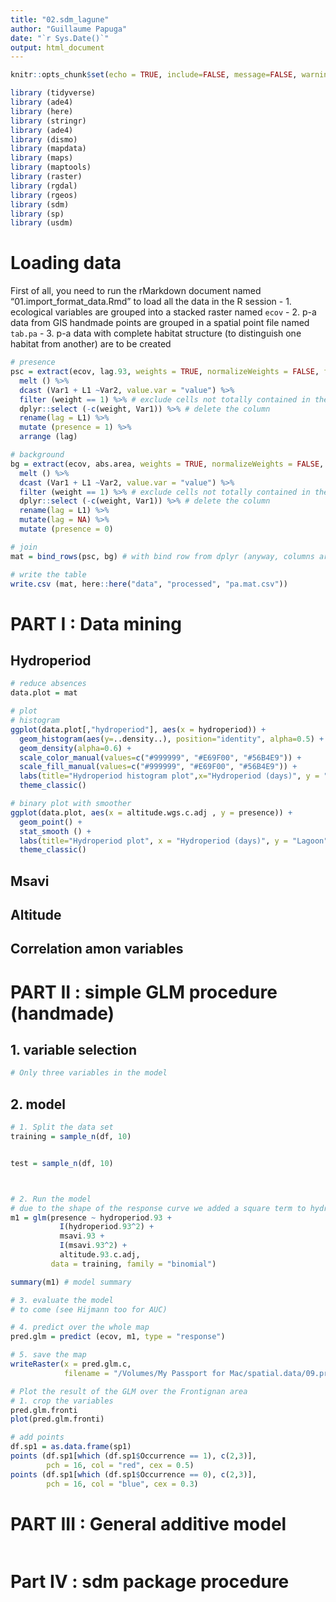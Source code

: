 ```yaml
---
title: "02.sdm_lagune"
author: "Guillaume Papuga"
date: "`r Sys.Date()`"
output: html_document
---
```


```r
knitr::opts_chunk$set(echo = TRUE, include=FALSE, message=FALSE, warning=FALSE)
```

```r
library (tidyverse)
library (ade4)
library (here)
library (stringr)
library (ade4)
library (dismo)
library (mapdata)
library (maps)
library (maptools)
library (raster)
library (rgdal)
library (rgeos)
library (sdm)
library (sp)
library (usdm) 
```

# Loading data
First of all, you need to run the rMarkdown document named "01.import_format_data.Rmd" to load all the data in the R session
- 1. ecological variables are grouped into a stacked raster named `ecov`
- 2. p-a data from GIS handmade points are grouped in a spatial point file named `tab.pa`
- 3. p-a data with complete habitat structure (to distinguish one habitat from another) are to be created


```r
# presence
psc = extract(ecov, lag.93, weights = TRUE, normalizeWeights = FALSE, factors = TRUE) %>%
  melt () %>%
  dcast (Var1 + L1 ~Var2, value.var = "value") %>%
  filter (weight == 1) %>% # exclude cells not totally contained in the polygon (avoid mixels)
  dplyr::select (-c(weight, Var1)) %>% # delete the column
  rename(lag = L1) %>%
  mutate (presence = 1) %>%
  arrange (lag)

# background
bg = extract(ecov, abs.area, weights = TRUE, normalizeWeights = FALSE, factors = TRUE) %>%
  melt () %>%
  dcast (Var1 + L1 ~Var2, value.var = "value") %>%
  filter (weight == 1) %>% # exclude cells not totally contained in the polygon (avoid mixels)
  dplyr::select (-c(weight, Var1)) %>% # delete the column
  rename(lag = L1) %>%
  mutate(lag = NA) %>%
  mutate (presence = 0)

# join
mat = bind_rows(psc, bg) # with bind row from dplyr (anyway, columns are identical here, rbind would work)

# write the table
write.csv (mat, here::here("data", "processed", "pa.mat.csv"))
```


# PART I : Data mining

## Hydroperiod
```r
# reduce absences
data.plot = mat 

# plot
# histogram
ggplot(data.plot[,"hydroperiod"], aes(x = hydroperiod)) + 
  geom_histogram(aes(y=..density..), position="identity", alpha=0.5) +
  geom_density(alpha=0.6) +
  scale_color_manual(values=c("#999999", "#E69F00", "#56B4E9")) +
  scale_fill_manual(values=c("#999999", "#E69F00", "#56B4E9")) +
  labs(title="Hydroperiod histogram plot",x="Hydroperiod (days)", y = "Density") +
  theme_classic()

# binary plot with smoother
ggplot(data.plot, aes(x = altitude.wgs.c.adj , y = presence)) +
  geom_point() +
  stat_smooth () +
  labs(title="Hydroperiod plot", x = "Hydroperiod (days)", y = "Lagoon") +
  theme_classic()
```

## Msavi


## Altitude

## Correlation amon variables



# PART II : simple GLM procedure (handmade)



## 1. variable selection
```r
# Only three variables in the model
```

## 2. model
```r
# 1. Split the data set
training = sample_n(df, 10)


test = sample_n(df, 10)



# 2. Run the model
# due to the shape of the response curve we added a square term to hydroperiod and msavi
m1 = glm(presence ~ hydroperiod.93 +
           I(hydroperiod.93^2) +
           msavi.93 + 
           I(msavi.93^2) +
           altitude.93.c.adj, 
         data = training, family = "binomial")

summary(m1) # model summary

# 3. evaluate the model
# to come (see Hijmann too for AUC)

# 4. predict over the whole map
pred.glm = predict (ecov, m1, type = "response")

# 5. save the map
writeRaster(x = pred.glm.c, 
            filename = "/Volumes/My Passport for Mac/spatial.data/09.projets.specifiques/couches_lag.temp/raw.layers/raw.res/test.pred.glm.crop.tif")
```

```r
# Plot the result of the GLM over the Frontignan area
# 1. crop the variables
pred.glm.fronti
plot(pred.glm.fronti)

# add points
df.sp1 = as.data.frame(sp1)
points (df.sp1[which (df.sp1$Occurrence == 1), c(2,3)], 
        pch = 16, col = "red", cex = 0.5)
points (df.sp1[which (df.sp1$Occurrence == 0), c(2,3)], 
        pch = 16, col = "blue", cex = 0.3)
```




# PART III : General additive model
```r

```




# Part IV : **sdm** package procedure
```r

```













